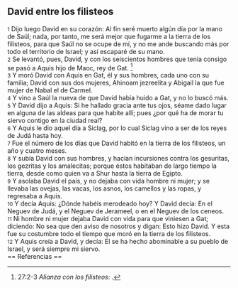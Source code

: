 == David entre los filisteos ==

{{anchor|1}} <small>1</small> Dijo luego David en su corazón: Al fin seré muerto algún día por la mano de Saúl; nada, por tanto, me será mejor que fugarme a la tierra de los filisteos, para que Saúl no se ocupe de mí, y no me ande buscando más por todo el territorio de Israel; y así escaparé de su mano.<br>
{{anchor|2}} <small>2</small> Se levantó, pues, David, y con los seiscientos hombres que tenía consigo se pasó a Aquis hijo de Maoc, rey de Gat. <ref>27:2-3 ''Alianza con los filisteos'': {{lib|LU|97|9|5}}.</ref><br>
{{anchor|3}} <small>3</small> Y moró David con Aquis en Gat, él y sus hombres, cada uno con su familia; David con sus dos mujeres, Ahinoam jezreelita y Abigail la que fue mujer de Nabal el de Carmel.<br>
{{anchor|4}} <small>4</small> Y vino a Saúl la nueva de que David había huido a Gat, y no lo buscó más.<br>
{{anchor|5}} <small>5</small> Y David dijo a Aquis: Si he hallado gracia ante tus ojos, séame dado lugar en alguna de las aldeas para que habite allí; pues ¿por qué ha de morar tu siervo contigo en la ciudad real?<br>
{{anchor|6}} <small>6</small> Y Aquis le dio aquel día a Siclag, por lo cual Siclag vino a ser de los reyes de Judá hasta hoy.<br>
{{anchor|7}} <small>7</small> Fue el número de los días que David habitó en la tierra de los filisteos, un año y cuatro meses.<br>
{{anchor|8}} <small>8</small> Y subía David con sus hombres, y hacían incursiones contra los gesuritas, los gezritas y los amalecitas; porque éstos habitaban de largo tiempo la tierra, desde como quien va a Shur hasta la tierra de Egipto.<br>
{{anchor|9}} <small>9</small> Y asolaba David el país, y no dejaba con vida hombre ni mujer; y se llevaba las ovejas, las vacas, los asnos, los camellos y las ropas, y regresaba a Aquis.<br>
{{anchor|10}} <small>10</small> Y decía Aquis: ¿Dónde habéis merodeado hoy? Y David decía: En el Neguev de Judá, y el Neguev de Jerameel, o en el Neguev de los ceneos.<br>
{{anchor|11}} <small>11</small> Ni hombre ni mujer dejaba David con vida para que viniesen a Gat; diciendo: No sea que den aviso de nosotros y digan: Esto hizo David. Y esta fue su costumbre todo el tiempo que moró en la tierra de los filisteos.<br>
{{anchor|12}} <small>12</small> Y Aquis creía a David, y decía: El se ha hecho abominable a su pueblo de Israel, y será siempre mi siervo.<br>
== Referencias ==

<references />
